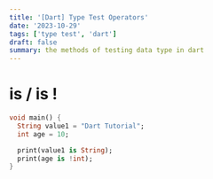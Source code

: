 ```yaml
---
title: '[Dart] Type Test Operators'
date: '2023-10-29'
tags: ['type test', 'dart']
draft: false
summary: the methods of testing data type in dart
---
```


# **is** / **is !**

```dart
void main() {
  String value1 = "Dart Tutorial";
  int age = 10;

  print(value1 is String);
  print(age is !int);
}
```
